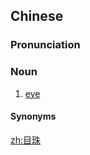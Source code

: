 ==Chinese==
{{zh-forms}}

===Pronunciation===
{{zh-pron
|h=pfs=muk-chû/mu̍k-chû
|cat=n
}}

===Noun===
{{zh-noun}}

# {{lb|zh|Hakka}} [[eye]] {{zh-mw|蕊}}

====Synonyms====
{{zh-dial|眼睛}}

{{zh-cat|Anatomy}}

[[zh:目珠]]
